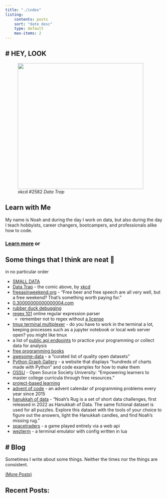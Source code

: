 ```yaml
---
title: "./index"
listing:
    contents: posts
    sort: "date desc"
    type: default
    max-items: 2
---
```


# HEY, LOOK
---

<figure>
    <a href='https://xkcd.com/2582/'><img src="./assets/images/xkcd_data_trap.png" height=400px /></a>
    <figcaption>xkcd #2582 <i>Data Trap</i></figcaption>
</figure>

## Learn with Me

My name is Noah and during the day I work on data, but also during the day I teach hobbyists, career changers, bootcampers, and professionals alike how to code.<br />

### [Learn more](learn.qmd) or

<!-- Google Calendar Appointment Scheduling begin -->
<link href="https://calendar.google.com/calendar/scheduling-button-script.css" rel="stylesheet">
<script src="https://calendar.google.com/calendar/scheduling-button-script.js" async></script>
<script>
(function() {
  var target = document.currentScript;
  window.addEventListener('load', function() {
    calendar.schedulingButton.load({
      url: 'https://calendar.google.com/calendar/appointments/schedules/AcZssZ13N_I7ea7dShqhl75wtAFAqCJp0ZumTQDKXJEeqJvNpx8b_1QLayG7yaeAOoIX1QORIMG-oI3n?gv=true',
      color: '#315377',
      label: 'Book an Appointment Now',
      target,
    });
  });
})();
</script>
<!-- end Google Calendar Appointment Scheduling -->

## Some things that I think are neat 📸

in no particular order

- [SMALL DATA](https://www.youtube.com/watch?v=eDr6_cMtfdA)
- [Data Trap](https://xkcd.com/2582/) - the comic above, by [xkcd](https://xkcd.com/)
- [freeasinweekend.org](https://freeasinweekend.org/) - “Free beer and free speech are all very well, but a free weekend? That's something worth paying for.”
- [0.30000000000000004.com](https://0.30000000000000004.com/)
- [rubber duck debugging](https://rubberduckdebugging.com/)
- [regex 101](https://regex101.com/) online regular expression parser
    - remember not to regex without [a license](https://regexlicensing.org/)
- [tmux terminal multiplexer](https://github.com/tmux/tmux/wiki) - do you have to work in the terminal a lot, keeping processes such as a jupyter notebook or local web server open? you might like tmux
- a list of [public api endpoints](https://github.com/public-apis/public-apis) to practice your programming or collect data for analysis
- [free programming books](https://ebookfoundation.github.io/free-programming-books/)
- [awesome-data](https://github.com/datasets/awesome-data) - a "curated list of quality open datasets"
- [Python Graph Gallery](https://python-graph-gallery.com/) - a website that displays "hundreds of charts made with Python" and code examples for how to make them
- [OSSU](https://github.com/ossu) - Open Source Society University: "Empowering learners to master college curricula through free resources."
- [project-based learning](https://github.com/practical-tutorials/project-based-learning)
- [advent of code](https://adventofcode.com/) - an advent calendar of programming problems every year since 2015
- [hanukkah of data](https://hanukkah.bluebird.sh/about/) - "Noah’s Rug is a set of short data challenges, first released in 2022 as Hanukkah of Data. The same fictional dataset is used for all puzzles. Explore this dataset with the tools of your choice to figure out the answers, light the Hanukkah candles, and find Noah’s missing rug."
- [spacetraders](https://spacetraders.io/) - a game played entirely via a web api
- [wezterm](https://wezfurlong.org/wezterm/) - a terminal emulator with config written in lua

# Blog
---

Sometimes I write about some things. Neither the times nor the things are consistent.

[(More Posts)](./blog.qmd)

## Recent Posts:
